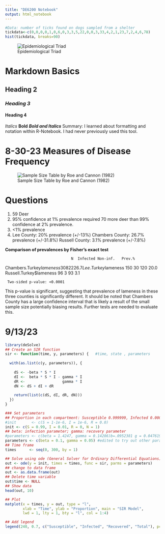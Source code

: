 ---
title: "DE6200 Notebook"
output: html_notebook
---

```{r}
#Data: number of ticks found on dogs sampled from a shelter
tickdata<-c(0,0,0,0,1,0,6,0,3,3,5,22,0,0,3,33,4,2,1,23,7,2,4,6,78)
hist(tickdata, breaks=90)
```
![Epidemiological Triad](Images/EpiTriad.png)

# Markdown Basics
## Heading 2
### *Heading 3*
#### **Heading 4**
*Italics*
**Bold**
***Bold and Italics***
Summary: I learned about formatting and notation within R-Notebook. I had never previously used this tool.

# 8-30-23 Measures of Disease Frequency
![Sample Size Table by Roe and Cannon (1982)](Images/ss_table.png)

# Questions
1. 59 Deer
2. 95% confidence at 1% prevalence required 70 more deer than 99% confidence at 2% prevalence.
3. <1% prevalence
4. 
Lee County: 20% prevalence (+/-13%)
Chambers County: 26.7% prevalence (+/-31.8%)
Russell County: 3.1% prevalence (+/-7.8%)

**Comparison of prevalences by Fisher's exact test**

                                  N  Infected Non-inf.   Prev.%
Chambers.Turkey$lameness          30       8      22      26.7 
Lee.Turkey$lameness              150      30     120      20.0 
Russell.Turkey$lameness           96       3      93       3.1 

     Two-sided p-value: <0.0001 
This p-value is significant, suggesting that prevalence of lameness in these three counties is significantly different. It should be noted that Chambers County has a large confidence interval that is likely a result of the small sample size potentially biasing results. Further tests are needed to evaluate this.

# 9/13/23
```{r}
library(deSolve)
## Create an SIR function
sir <- function(time, y, parameters) {   #time, state , parameters
  
  with(as.list(c(y, parameters)), {
    
    dS <- -beta * S * I
    dI <-  beta * S * I - gamma * I
    dR <-                 gamma * I
    dN <- dS + dI + dR
    
    return(list(c(dS, dI, dR, dN)))
  })
}

### Set parameters
## Proportion in each compartment: Susceptible 0.999999, Infected 0.000001, Recovered 0
#init       <- c(S = 1-1e-6, I = 1e-6, R = 0.0)
init <- c(S = 0.99, I = 0.01, R = 0, N = 1)
## beta: infection parameter; gamma: recovery parameter
#parameters <- c(beta = 1.4247, gamma = 0.14286)b=.0952381 g = 0.04761905
parameters <- c(beta = 0.1, gamma = 0.05) #edited to try out other parameter values
## Time frame
times      <- seq(0, 300, by = 1)

## Solve using ode (General Solver for Ordinary Differential Equations)
out <- ode(y = init, times = times, func = sir, parms = parameters)
## change to data frame
out <- as.data.frame(out)
## Delete time variable
out$time <- NULL
## Show data
head(out, 10)

## Plot
matplot(x = times, y = out, type = "l",
        xlab = "Time", ylab = "Proportion", main = "SIR Model",
        lwd = 1, lty = 1, bty = "l", col = 1:4)

## Add legend
legend(240, 0.7, c("Susceptible", "Infected", "Recovered", "Total"), pch = 1, col = 1:4, bty = "n")
```
